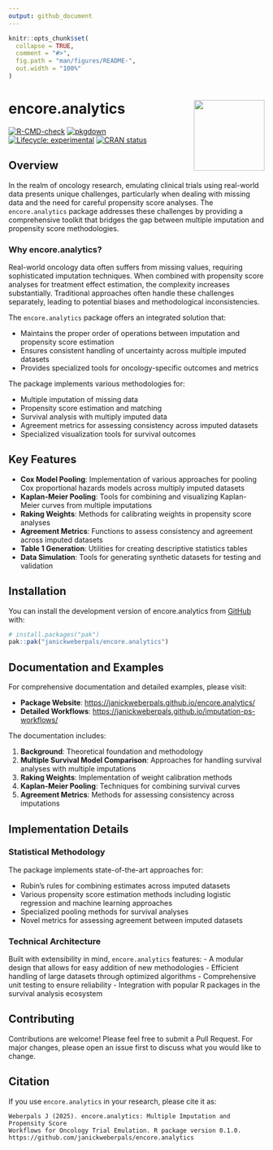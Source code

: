 ```yaml
---
output: github_document
---
```


<!-- README.md is generated from README.Rmd. Please edit that file -->

```r
knitr::opts_chunk$set(
  collapse = TRUE,
  comment = "#>",
  fig.path = "man/figures/README-",
  out.width = "100%"
)
```

# encore.analytics <img src="man/figures/logo.png" align="right" height="139" alt="" />

<!-- badges: start -->
[![R-CMD-check](https://github.com/janickweberpals/encore.analytics/actions/workflows/R-CMD-check.yaml/badge.svg)](https://github.com/janickweberpals/encore.analytics/actions/workflows/R-CMD-check.yaml)
[![pkgdown](https://github.com/janickweberpals/encore.analytics/workflows/pkgdown/badge.svg)](https://github.com/janickweberpals/encore.analytics/actions/workflows/pkgdown.yaml)
[![Lifecycle: experimental](https://img.shields.io/badge/lifecycle-experimental-orange.svg)](https://lifecycle.r-lib.org/articles/stages.html#experimental)
[![CRAN status](https://www.r-pkg.org/badges/version/encore.analytics)](https://CRAN.R-project.org/package=encore.analytics)
<!-- badges: end -->

## Overview

In the realm of oncology research, emulating clinical trials using real-world data presents unique challenges, particularly when dealing with missing data and the need for careful propensity score analyses. The `encore.analytics` package addresses these challenges by providing a comprehensive toolkit that bridges the gap between multiple imputation and propensity score methodologies.

### Why encore.analytics?

Real-world oncology data often suffers from missing values, requiring sophisticated imputation techniques. When combined with propensity score analyses for treatment effect estimation, the complexity increases substantially. Traditional approaches often handle these challenges separately, leading to potential biases and methodological inconsistencies.

The `encore.analytics` package offers an integrated solution that:

- Maintains the proper order of operations between imputation and propensity score estimation
- Ensures consistent handling of uncertainty across multiple imputed datasets
- Provides specialized tools for oncology-specific outcomes and metrics

The package implements various methodologies for:

* Multiple imputation of missing data
* Propensity score estimation and matching
* Survival analysis with multiply imputed data
* Agreement metrics for assessing consistency across imputed datasets
* Specialized visualization tools for survival outcomes

## Key Features

* **Cox Model Pooling**: Implementation of various approaches for pooling Cox proportional hazards models across multiply imputed datasets
* **Kaplan-Meier Pooling**: Tools for combining and visualizing Kaplan-Meier curves from multiple imputations
* **Raking Weights**: Methods for calibrating weights in propensity score analyses
* **Agreement Metrics**: Functions to assess consistency and agreement across imputed datasets
* **Table 1 Generation**: Utilities for creating descriptive statistics tables
* **Data Simulation**: Tools for generating synthetic datasets for testing and validation

## Installation

You can install the development version of encore.analytics from [GitHub](https://github.com/) with:

``` r
# install.packages("pak")
pak::pak("janickweberpals/encore.analytics")
```

## Documentation and Examples

For comprehensive documentation and detailed examples, please visit:

* **Package Website**: [https://janickweberpals.github.io/encore.analytics/](https://janickweberpals.github.io/encore.analytics/)
* **Detailed Workflows**: [https://janickweberpals.github.io/imputation-ps-workflows/](https://janickweberpals.github.io/imputation-ps-workflows/)

The documentation includes:

1. **Background**: Theoretical foundation and methodology
2. **Multiple Survival Model Comparison**: Approaches for handling survival analyses with multiple imputations
3. **Raking Weights**: Implementation of weight calibration methods
4. **Kaplan-Meier Pooling**: Techniques for combining survival curves
5. **Agreement Metrics**: Methods for assessing consistency across imputations

## Implementation Details

### Statistical Methodology

The package implements state-of-the-art approaches for:

- Rubin's rules for combining estimates across imputed datasets
- Various propensity score estimation methods including logistic regression and machine learning approaches
- Specialized pooling methods for survival analyses
- Novel metrics for assessing agreement between imputed datasets

### Technical Architecture

Built with extensibility in mind, `encore.analytics` features:
- A modular design that allows for easy addition of new methodologies
- Efficient handling of large datasets through optimized algorithms
- Comprehensive unit testing to ensure reliability
- Integration with popular R packages in the survival analysis ecosystem

## Contributing

Contributions are welcome! Please feel free to submit a Pull Request. For major changes, please open an issue first to discuss what you would like to change.

## Citation

If you use `encore.analytics` in your research, please cite it as:

```
Weberpals J (2025). encore.analytics: Multiple Imputation and Propensity Score 
Workflows for Oncology Trial Emulation. R package version 0.1.0.
https://github.com/janickweberpals/encore.analytics
```

